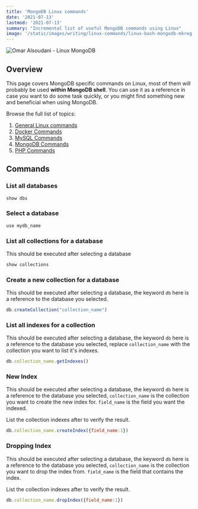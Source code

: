 ```yaml
---
title: 'MongoDB Linux commands'
date: '2021-07-13'
lastmod: '2021-07-13'
summary: "Incremental list of useful MongoDB commands using Linux"
image: '/static/images/writing/linux-commands/linux-bash-mongodb-mkreg.jpg'
---
```


![Omar Alsoudani - Linux MongoDB](/static/images/writing/linux-commands/linux-bash-mongodb-mkreg.jpg)

## Overview

This page covers MongoDB specific commands on Linux, most of them will probably be used **within MongoDB shell**. You can use it as a reference in case you want to do some task quickly, or you might find something new and beneficial when using MongoDB. 

Browse the full list of topics:

1.  [General Linux commands](/writing/linux-commands/general)
2.  [Docker Commands](/writing/linux-commands/docker) 
3.  [MySQL Commands](/writing/linux-commands/mysql)
4.  [MongoDB Commands](/writing/linux-commands/mongodb)
5.  [PHP Commands](/writing/linux-commands/php)



## Commands

### List all databases

```js
show dbs
```

### Select a database

```js
use mydb_name
```

### List all collections for a database

This should be executed after selecting a database

```js
show collections
```

### Create a new collection for a database

This should be executed after selecting a database, the keyword `db` here is a reference to the database you selected.

```js
db.createCollection("collection_name")
```

### List all indexes for a collection

This should be executed after selecting a database, the keyword `db` here is a reference to the database you selected, replace `collection_name` with the collection you want to list it's indexes. 

```js
db.collection_name.getIndexes()
```

### New Index

This should be executed after selecting a database, the keyword `db` here is a reference to the database you selected, `collection_name` is the collection you want to create the new index for. `field_name` is the field you want the indexed.

List the collection indexes after to verify the result.

```js
db.collection_name.createIndex({field_name:1})
```

### Dropping Index

This should be executed after selecting a database, the keyword `db` here is a reference to the database you selected, `collection_name` is the collection you want to drop the index from. `field_name` is the field that contains the index.

List the collection indexes after to verify the result.

```js
db.collection_name.dropIndex({field_name:1})
```
